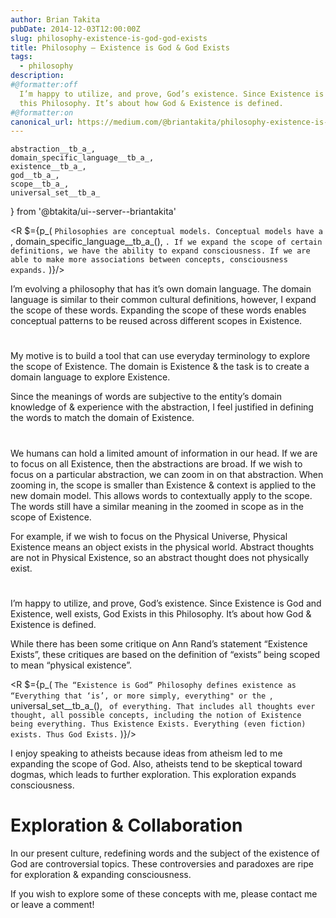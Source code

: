 ```yaml
---
author: Brian Takita
pubDate: 2014-12-03T12:00:00Z
slug: philosophy-existence-is-god-god-exists
title: Philosophy — Existence is God & God Exists
tags:
  - philosophy
description:
#@formatter:off
  I’m happy to utilize, and prove, God’s existence. Since Existence is God and Existence, well exists, God Exists in
  this Philosophy. It’s about how God & Existence is defined.
#@formatter:on
canonical_url: https://medium.com/@briantakita/philosophy-existence-is-god-god-exists-b2ec35ea39d2
---
```

	abstraction__tb_a_,
	domain_specific_language__tb_a_,
	existence__tb_a_,
	god__tb_a_,
	scope__tb_a_,
	universal_set__tb_a_
} from '@btakita/ui--server--briantakita'

<R $={p_(
	`Philosophies are conceptual models. Conceptual models have a `, domain_specific_language__tb_a_(), `. If we expand
	the scope of certain definitions, we have the ability to expand consciousness. If we are able to make more
	associations between concepts, consciousness expands.`
)}/>

I’m evolving a philosophy that has it’s own domain language. The domain language is similar to their common cultural
definitions, however, I expand the scope of these words. Expanding the scope of these words enables conceptual
patterns to be reused across different scopes in Existence.

<h1>
	<R $={[`A tool to explore `, existence__tb_a_()]}/>
</h1>

My motive is to build a tool that can use everyday terminology to explore the scope of Existence. The domain is
Existence & the task is to create a domain language to explore Existence.

Since the meanings of words are subjective to the entity’s domain knowledge of & experience with the abstraction, I
feel justified in defining the words to match the domain of Existence.

<h1>
	<R $={[abstraction__tb_a_(), `, `, scope__tb_a_(), `, Zooming In/Out`]}/>
</h1>

We humans can hold a limited amount of information in our head. If we are to focus on all Existence, then the
abstractions are broad. If we wish to focus on a particular abstraction, we can zoom in on that abstraction. When
zooming in, the scope is smaller than Existence & context is applied to the new domain model. This allows words to contextually apply to the scope. The words still have a similar meaning in the zoomed in scope as in the scope of Existence.

For example, if we wish to focus on the Physical Universe, Physical Existence means an object exists in the physical
world. Abstract thoughts are not in Physical Existence, so an abstract thought does not physically exist.

<h1>
	<R $={[god__tb_a_(), ` Exists`]}/>
</h1>

I’m happy to utilize, and prove, God’s existence. Since Existence is God and Existence, well exists, God Exists in
this Philosophy. It’s about how God & Existence is defined.

While there has been some critique on Ann Rand’s statement “Existence Exists”, these critiques are based on the
definition of “exists” being scoped to mean “physical existence”.

<R $={p_(
	`The “Existence is God” Philosophy defines existence as “Everything that ‘is’, or more simply, everything" or the
	`, universal_set__tb_a_(), ` of everything. That includes all thoughts ever thought, all possible concepts,
	including the notion of Existence being everything. Thus Existence Exists. Everything (even fiction) exists. Thus
	God Exists.`
)}/>

I enjoy speaking to atheists because ideas from atheism led to me expanding the scope of God. Also, atheists tend to
be skeptical toward dogmas, which leads to further exploration. This exploration expands consciousness.

# Exploration & Collaboration

In our present culture, redefining words and the subject of the existence of God are controversial topics. These
controversies and paradoxes are ripe for exploration & expanding consciousness.

If you wish to explore some of these concepts with me, please contact me or leave a comment!
